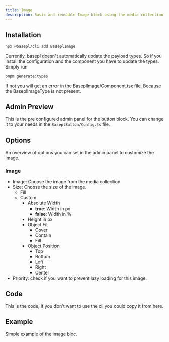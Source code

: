 ```yaml
---
title: Image
description: Basic and reusable Image block using the media collection.
---
```



## Installation

```bash
npx @basepl/cli add BaseplImage
```

Currently, basepl doesn't automatically update the payload types. So if you install the configuration and the component you have to update the types.
Simply run
```bash
pnpm generate:types
```

If not you will get an error in the BaseplImage/Component.tsx file. Because the BaseplImageType is not present.

## Admin Preview

This is the pre configured admin panel for the button block.
You can change it to your needs in the `BaseplButton/Config.ts` file.

<DocsImage imagePath='image-admin-layout.png' alt='Overview of the payload admin panel with the props of an image. '/>

## Options

An overview of options you can set in the admin panel to customize the image.

### Image
- Image: Choose the image from the media collection.
- Size: Choose the size of the image.
    - Fill
    - Custom
        - Absolute Width
            - **true**: Width in px
            - **false**: Width in %
        - Height in px
        - Object Fit
            - Cover
            - Contain
            - Fill
        - Object Position
            - Top
            - Bottom
            - Left
            - Right
            - Center
- Priority: check if you want to prevent lazy loading for this image.


## Code

This is the code, if you don't want to use the cli you could copy it from here.

<BlockPreview name='BaseplImage' description='A basic reusable block for the media collection only handling images.' />


## Example

Simple example of the image bloc.

<ComponentPreview name='image-default' description='A basic reusable block for the media collection only handling images.' />
